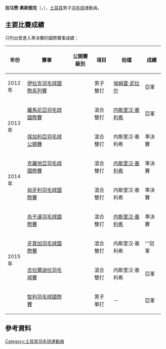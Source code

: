 {{noteTA|G1=Badminton}}
{{Infobox 羽球選手
| playername              = 拉马赞·奥斯图克<br/>{{lang|tr|Ramazan Öztürk}}
| image                   = 
| size                    = 
| caption                 = 
| birth_name              = 
| date_of_birth           = {{birth_date_and_age|1992|3|19}}
| place_of_birth          = 
| height                  = 
| weight                  = 
| event                   = 男子單打、男子雙打、混合雙打
| country                 = {{TUR}}
| years_active            = 
| handedness              = 
| coach                   = 
| highest_ranking         = 第85位（混雙-[[内斯里汉·基利希|基利希]]）
| date_of_highest_ranking = 2015年3月26日<ref name="ranking">[http://bwfcontent.tournamentsoftware.com/ranking/player.aspx?id=8654&player=161330 BWF World Ranking - Ranking of Ramazan OZTURK (60570)]{{en}}</ref>
| current_ranking         = 第206位（男單）<br/>第85位（混雙-[[内斯里汉·基利希|基利希]]）
| date_of_current_ranking = 2015年3月26日<ref>[http://bwfcontent.tournamentsoftware.com/ranking/category.aspx?id=8654&category=472 BWF World Ranking - BWF世界排名榜 (3/26/2015) - Men's singles]{{en}}</ref><ref>[http://bwfcontent.tournamentsoftware.com/ranking/category.aspx?id=8654&category=474 BWF World Ranking - BWF世界排名榜 (3/26/2015) - Men's doubles]{{en}}</ref><ref>[http://bwfcontent.tournamentsoftware.com/ranking/category.aspx?id=8654&category=476 BWF World Ranking - BWF世界排名榜 (3/26/2015) - Mixed doubles]{{en}}</ref>
| played                  = 55勝–42負（男單）<br/>18勝–18負（男雙）<br/>37勝–34負（混雙）
| titles                  = 
| bwf_profile             = C1AC0C86-672F-4486-ABEB-1942005E690B
| bwf_id                  = 60570
| updated                 = 2015年3月31日
}}
{{MedalTableTop}}
{{MedalSport | 男子[[羽毛球|羽毛球]]}}
{{MedalCountry | {{TUR}}}}
{{MedalBottom}}
'''拉马赞·奥斯图克'''（{{lang-tr|'''Ramazan Öztürk'''}}，{{bd|1992年|3月19日||}}），[[土耳其|土耳其]]男子[[羽毛球|羽毛球]]運動員。

==主要比賽成績==
只列出曾進入準決賽的國際賽事成績：
{| class=wikitable style="text-align:center; font-size:small;" 
!width="50"|年份
!width="180"|賽事
!width="80"|公開賽級別
!width="60"|項目
!width="120"|拍檔
!width="50"|成績
|-
!rowspan="1"|2012年
|[[2012年伊拉克羽毛球國際系列賽|伊拉克羽毛球國際系列賽]]
|{{BWFIS}}
|男子雙打
|[[埃姆雷·武拉尔|埃姆雷·武拉尔]]
|bgcolor="silver"|亞軍
|-
!rowspan="2"|2013年
|[[2013年羅馬尼亞羽毛球國際賽|羅馬尼亞羽毛球國際賽]]
|{{BWFIS}}
|混合雙打
|[[内斯里汉·基利希|内斯里汉·基利希]]
|bgcolor="silver"|亞軍
|-
|[[2013年保加利亞羽毛球公開賽|保加利亞羽毛球公開賽]]
|{{BWFIS}}
|混合雙打
|内斯里汉·基利希
|bgcolor="#b8860b"|準決賽
|-
!rowspan="2"|2014年
|[[2014年克羅地亞羽毛球國際賽|克羅地亞羽毛球國際賽]]
|{{BWFIS}}
|混合雙打
|[[内斯里汉·基利希|内斯里汉·基利希]]
|bgcolor="#b8860b"|準決賽
|-
|[[2014年匈牙利羽毛球國際賽|匈牙利羽毛球國際賽]]
|{{BWFIS}}
|混合雙打
|内斯里汉·基利希
|bgcolor="#b8860b"|準決賽
|-
!rowspan="4"|2015年
|[[2015年烏干達羽毛球國際賽|烏干達羽毛球國際賽]]
|{{BWFIS}}
|混合雙打
|[[内斯里汉·基利希|内斯里汉·基利希]]
|bgcolor="#b8860b"|準決賽
|-
|[[2015年牙買加羽毛球國際賽|牙買加羽毛球國際賽]]
|{{BWFIS}}
|混合雙打
|内斯里汉·基利希
|bgcolor="gold"|'''冠軍
|-
|[[2015年吉拉爾迪拉羽毛球賽|吉拉爾迪拉羽毛球賽]]
|{{BWFIS}}
|混合雙打
|内斯里汉·基利希
|bgcolor="silver"|亞軍
|-
|[[2015年智利羽毛球國際賽|智利羽毛球國際賽]]
|{{BWFIS}}
|男子單打
|－
|bgcolor="silver"|亞軍
|}
{{BWF賽事級別索引}}

==參考資料==
{{Reflist}}

{{DEFAULTSORT:Ozturk, Ramazan}}
[[Category:土耳其羽毛球運動員|Category:土耳其羽毛球運動員]]